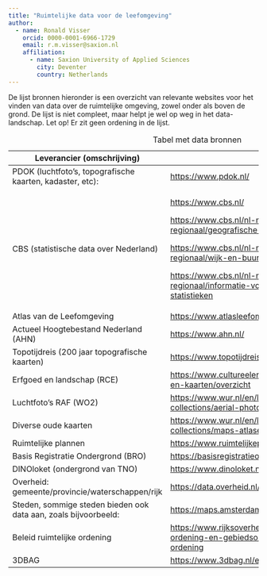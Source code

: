 ```yaml
---
title: "Ruimtelijke data voor de leefomgeving"
author:
  - name: Ronald Visser
    orcid: 0000-0001-6966-1729
    email: r.m.visser@saxion.nl
    affiliation: 
      - name: Saxion University of Applied Sciences
        city: Deventer
        country: Netherlands
---
```


De lijst bronnen hieronder is een overzicht van relevante websites voor het vinden van data over de ruimtelijke omgeving, zowel onder als boven de grond. De lijst is niet compleet, maar helpt je wel op weg in het data-landschap. Let op! Er zit geen ordening in de lijst.

+-----------------------------------------------------------------+--------------------------------------------------------------------------------------------------------------------+
| Leverancier (omschrijving)                                      | Link                                                                                                               |
+=================================================================+====================================================================================================================+
| PDOK (luchtfoto's, topografische kaarten, kadaster, etc):       | <https://www.pdok.nl/>                                                                                             |
+-----------------------------------------------------------------+--------------------------------------------------------------------------------------------------------------------+
| CBS (statistische data over Nederland)                          | <https://www.cbs.nl/>                                                                                              |
|                                                                 |                                                                                                                    |
|                                                                 | <https://www.cbs.nl/nl-nl/dossier/nederland-regionaal/geografische-data>                                           |
|                                                                 |                                                                                                                    |
|                                                                 | <https://www.cbs.nl/nl-nl/dossier/nederland-regionaal/wijk-en-buurtstatistieken>                                   |
|                                                                 |                                                                                                                    |
|                                                                 | <https://www.cbs.nl/nl-nl/dossier/nederland-regionaal/informatie-voor-gemeenten/ruimtelijke-statistieken>          |
+-----------------------------------------------------------------+--------------------------------------------------------------------------------------------------------------------+
| Atlas van de Leefomgeving                                       | <https://www.atlasleefomgeving.nl/>                                                                                |
+-----------------------------------------------------------------+--------------------------------------------------------------------------------------------------------------------+
| Actueel Hoogtebestand Nederland (AHN)                           | <https://www.ahn.nl/>                                                                                              |
+-----------------------------------------------------------------+--------------------------------------------------------------------------------------------------------------------+
| Topotijdreis (200 jaar topografische kaarten)                   | <https://www.topotijdreis.nl/>                                                                                     |
+-----------------------------------------------------------------+--------------------------------------------------------------------------------------------------------------------+
| Erfgoed en landschap (RCE)                                      | <https://www.cultureelerfgoed.nl/onderwerpen/bronnen-en-kaarten/overzicht>                                         |
+-----------------------------------------------------------------+--------------------------------------------------------------------------------------------------------------------+
| Luchtfoto's RAF (WO2)                                           | <https://www.wur.nl/en/library/special-collections/aerial-photographs.htm>                                         |
+-----------------------------------------------------------------+--------------------------------------------------------------------------------------------------------------------+
| Diverse oude kaarten                                            | <https://www.wur.nl/en/library/special-collections/maps-atlases.htm>                                               |
+-----------------------------------------------------------------+--------------------------------------------------------------------------------------------------------------------+
| Ruimtelijke plannen                                             | <https://www.ruimtelijkeplannen.nl/home>                                                                           |
+-----------------------------------------------------------------+--------------------------------------------------------------------------------------------------------------------+
| Basis Registratie Ondergrond (BRO)                              | <https://basisregistratieondergrond.nl/>                                                                           |
+-----------------------------------------------------------------+--------------------------------------------------------------------------------------------------------------------+
| DINOloket (ondergrond van TNO)                                  | <https://www.dinoloket.nl/>                                                                                        |
+-----------------------------------------------------------------+--------------------------------------------------------------------------------------------------------------------+
| Overheid: gemeente/provincie/waterschappen/rijk                 | <https://data.overheid.nl/datasets> (diverse datasets)                                                             |
+-----------------------------------------------------------------+--------------------------------------------------------------------------------------------------------------------+
| Steden, sommige steden bieden ook data aan, zoals bijvoorbeeld: | <https://maps.amsterdam.nl/open_geodata/>                                                                          |
+-----------------------------------------------------------------+--------------------------------------------------------------------------------------------------------------------+
| Beleid ruimtelijke ordening                                     | <https://www.rijksoverheid.nl/onderwerpen/ruimtelijke-ordening-en-gebiedsontwikkeling/beleid-ruimtelijke-ordening> |
+-----------------------------------------------------------------+--------------------------------------------------------------------------------------------------------------------+
| 3DBAG                                                           | <https://www.3dbag.nl/en/viewer>                                                                                   |
+-----------------------------------------------------------------+--------------------------------------------------------------------------------------------------------------------+

: Tabel met data bronnen
